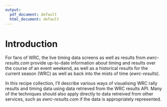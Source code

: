 ```yaml
---
output:
  pdf_document: default
  html_document: default
---
```

# Introduction

For fans of WRC, the live timing data screens as well as results from *ewrc-results.com* provide up-to-date information about timing and results over the course of an event weekend, as well as a historical results for the current season (WRC) as well as back into the mists of time (*ewrc-results*).

In this recipe collection, I'll describe various ways of visualising WRC rally results and timing data using data retrieved from the WRC results API. Many of the techniques should also apply directly to data retreived from other services, such as *ewrc-results.com* if the data is appropriately represented.